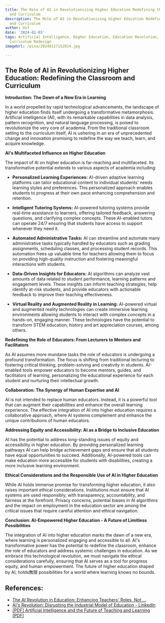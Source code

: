 ```yaml
---
title: The Role of AI in Revolutionizing Higher Education Redefining the Classroom
  and Curriculum
description: The Role of AI in Revolutionizing Higher Education Redefining the Classroom
  and Curriculum
author: Usf
date: '2024-01-03'
tags: Artificial Intelligence, Higher Education, Education Revolution, Classroom Transformation,
  Curriculum Redesign
imageUrl: /pixa/20240117152814.jpg

---
```

## The Role of AI  in Revolutionizing Higher Education: Redefining the Classroom and Curriculum

**Introduction: The Dawn of  a New Era in Learning**

In a world propelled by rapid technological advancements, the  landscape of higher education finds itself undergoing a transformative metamorphosis.  Artificial intelligence (AI), with its remarkable capabilities in data analysis, pattern recognition,  and natural language processing,  is poised to  revolutionize the very core of academia. From the traditional classroom setting to the curriculum itself, AI is ushering in an era of unprecedented change and innovation promising  to redefine the way we teach,  learn, and acquire knowledge.

**AI's Multifaceted Influence on Higher Education**

The impact of  AI on higher education is far-reaching and  multifaceted. Its transformative potential extends to various aspects of academia including:

* **Personalized Learning Experiences:**  AI-driven adaptive learning platforms can tailor educational content to individual students' needs learning styles and preferences. This personalized approach enables students to  progress at their own  pace enhancing comprehension and retention.

* **Intelligent Tutoring Systems:** AI-powered tutoring systems provide real-time assistance to learners, offering tailored feedback, answering questions, and clarifying complex  concepts. These AI-enabled tutors can operate 24/7 ensuring that  students have access to support  whenever they  need it.

* **Automated Administrative  Tasks:** AI  can streamline and automate many administrative tasks typically handled by educators such as grading assignments, scheduling classes, and processing student records.  This automation frees up valuable time for teachers allowing them to focus on  providing high-quality instruction and fostering  meaningful interactions with students.

* **Data-Driven Insights for Educators:** AI algorithms  can analyze vast amounts of data  related to  student performance, learning patterns and engagement  levels. These insights can inform teaching strategies, help identify at-risk  students,  and provide educators with actionable feedback to improve their teaching effectiveness.

* **Virtual Reality  and Augmented Reality in Learning:** AI-powered virtual and augmented reality technologies  can create immersive learning environments allowing students to  interact with complex concepts in a hands-on, engaging manner. These technologies have the potential to transform  STEM education,  history and art  appreciation courses, among others.

**Redefining the Role of Educators: From Lecturers to Mentors and  Facilitators**

As AI assumes more mundane tasks the role of educators is undergoing a profound transformation. The  focus is shifting from traditional  lecturing to fostering critical thinking,  problem-solving and creativity in students. AI-enabled tools empower educators to become  mentors, guides, and facilitators of learning, personalizing the educational experience  for each student and nurturing their intellectual growth.

**Collaboration:  The Synergy of Human Expertise and AI**

AI is not intended to replace human educators. Instead, it is a powerful tool that can augment their capabilities and enhance the  overall learning experience. The effective  integration of AI  into higher education requires a collaborative approach, where AI systems complement and enhance  the unique contributions of human educators.

**Addressing Equity and Accessibility: AI as a Bridge to Inclusive Education**

AI has  the potential  to address long-standing issues of equity and accessibility in higher education. By providing personalized learning pathways  AI can help bridge achievement gaps and ensure that all students  have equal opportunities to succeed.  Additionally, AI-powered  tools can  make education  more accessible for students with disabilities, creating  a more inclusive learning environment.

**Ethical Considerations and the Responsible Use of AI in Higher Education**

While AI holds immense  promise for transforming higher  education,  it also raises important ethical considerations. Institutions must ensure that AI systems are  used responsibly,  with transparency, accountability, and fairness at the forefront. Privacy concerns, potential biases  in AI algorithms and the impact on employment in the education sector are among the critical issues that require careful attention and  ethical navigation.

**Conclusion: AI-Empowered Higher Education - A Future of Limitless  Possibilities**

The integration of AI into higher education  marks the dawn of a new era, where learning is personalized engaging and accessible to all. AI's transformative power has the potential to redefine the classroom, enhance the  role of educators and address systemic challenges in education. As we embrace this technological revolution, we must navigate the ethical considerations carefully, ensuring that AI  serves as a tool for progress equity, and human empowerment. The future of higher  education shaped by AI, holds無限 possibilities for a world where learning knows no bounds.

## References:
- [The AI Revolution in Education: Enhancing Teachers' Roles, Not ...](https://www.nectir.io/blog/the-ai-revolution-in-education-enhancing-teachers-roles-not-erasing-them-ai-teaching-assistant)
- [AI's Revolution: Disrupting the Industrial Model of Education - LinkedIn](https://www.linkedin.com/pulse/ais-revolution-disrupting-industrial-model-education-buckley-msc-)
- [[PDF] Artificial Intelligence and the Future of Teaching and Learning (PDF)](https://www2.ed.gov/documents/ai-report/ai-report.pdf)
